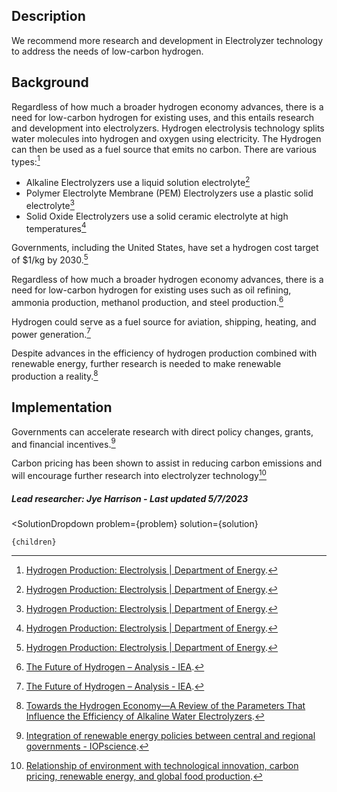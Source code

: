 

## Description

We recommend more research and development in Electrolyzer technology to address the needs of low-carbon hydrogen.

## Background

Regardless of how much a broader hydrogen economy advances, there is a need for low-carbon hydrogen for existing uses, and this entails research and development into electrolyzers. Hydrogen electrolysis technology splits water molecules into hydrogen and oxygen using electricity. The Hydrogen can then be used as a fuel source that emits no carbon. There are various types:[^"1"]
- Alkaline Electrolyzers use a liquid solution electrolyte[^"1"]
- Polymer Electrolyte Membrane (PEM) Electrolyzers use a plastic solid electrolyte[^"1"]
- Solid Oxide Electrolyzers use a solid ceramic electrolyte at high temperatures[^"1"]

Governments, including the United States, have set a hydrogen cost target of $1/kg by 2030.[^"1"]

Regardless of how much a broader hydrogen economy advances, there is a need for low-carbon hydrogen for existing uses such as oil refining, ammonia production, methanol production, and steel production.[^"3"]

Hydrogen could serve as a fuel source for aviation, shipping, heating, and power generation.[^"3"] 

Despite advances in the efficiency of hydrogen production combined with renewable energy, further research is needed to make renewable production a reality.[^"2"]

## Implementation

Governments can accelerate research with direct policy changes, grants, and financial incentives.[^"8"]

Carbon pricing has been shown to assist in reducing carbon emissions and will encourage further research into electrolyzer technology[^"7"]

##### Lead researcher: Jye Harrison - Last updated 5/7/2023

[^"1"]:  [Hydrogen Production: Electrolysis | Department of Energy](https://www.energy.gov/eere/fuelcells/hydrogen-production-electrolysis). 
[^"2"]:  [Towards the Hydrogen Economy—A Review of the Parameters That Influence the Efficiency of Alkaline Water Electrolyzers](https://pdfs.semanticscholar.org/5912/cd198532bfcd88a97051f55072fa226a5e32.pdf?_gl=1*d1zfm2*_ga*MTM3ODY3MDEyOS4xNjgxMzk4MDMw*_ga_H7P4ZT52H5*MTY4Mjk4MDQzOS4xOC4xLjE2ODI5ODA0OTEuMC4wLjA.). 
[^"3"]:  [The Future of Hydrogen – Analysis - IEA](https://www.iea.org/reports/the-future-of-hydrogen). 
[^"4"]:  [Hydrogen-powered planes take off with startup's test flight | MIT Technology Review](https://www.technologyreview.com/2023/01/19/1067113/hydrogen-planes-test-flight/). 
[^"5"]:  [https://www.semanticscholar.org/paper/Germany-Leads-Europe-in-Hydrogen-Fuel-Cell-R%26D-Blau/0246e16fea8bb444723062e3768e5884a693ea57](https://www.semanticscholar.org/paper/Germany-Leads-Europe-in-Hydrogen-Fuel-Cell-R%26D-Blau/0246e16fea8bb444723062e3768e5884a693ea57). 
[^"6"]:  [https://ieeexplore.ieee.org/document/10091320](https://ieeexplore.ieee.org/document/10091320). 
[^"7"]:  [Relationship of environment with technological innovation, carbon pricing, renewable energy, and global food production](https://www.tandfonline.com/doi/abs/10.1080/10438599.2020.1787000?journalCode=gein20). 
[^"8"]:  [Integration of renewable energy policies between central and regional governments - IOPscience](https://iopscience.iop.org/article/10.1088/1755-1315/896/1/012037). 


  <SolutionDropdown 
    problem={problem} 
    solution={solution}
  >
    {children}
  </SolutionDropdown>